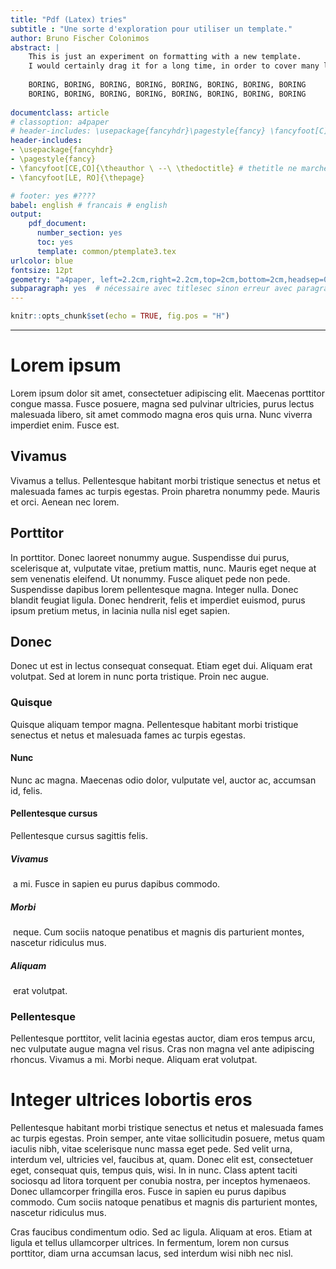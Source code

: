 ```yaml
---
title: "Pdf (Latex) tries"
subtitle : "Une sorte d'exploration pour utiliser un template."
author: Bruno Fischer Colonimos
abstract: |
    This is just an experiment on formatting with a new template.  
    I would certainly drag it for a long time, in order to cover many lines. But it will certainly be BORING,
    
    BORING, BORING, BORING, BORING, BORING, BORING, BORING, BORING  
    BORING, BORING, BORING, BORING, BORING, BORING, BORING, BORING
    
documentclass: article
# classoption: a4paper
# header-includes: \usepackage{fancyhdr}\pagestyle{fancy} \fancyfoot[C]{\thetitle \ \textemdash \ page \thepage}
header-includes:
- \usepackage{fancyhdr}
- \pagestyle{fancy}
- \fancyfoot[CE,CO]{\theauthor \ --\ \thedoctitle} # thetitle ne marche pas et donne le n0 de section
- \fancyfoot[LE, RO]{\thepage}

# footer: yes #????
babel: english # francais # english
output: 
    pdf_document:
      number_section: yes
      toc: yes
      template: common/ptemplate3.tex
urlcolor: blue
fontsize: 12pt
geometry: "a4paper, left=2.2cm,right=2.2cm,top=2cm,bottom=2cm,headsep=0.5cm,footskip=1cm"
subparagraph: yes  # nécessaire avec titlesec sinon erreur avec paragraph et subparagraph
---
```


```r
knitr::opts_chunk$set(echo = TRUE, fig.pos = "H")
```

************************

Lorem ipsum
===========

Lorem ipsum dolor sit amet, consectetuer adipiscing elit. Maecenas porttitor congue massa. Fusce posuere, magna sed pulvinar ultricies, purus lectus malesuada libero, sit amet commodo magna eros quis urna. Nunc viverra imperdiet enim. Fusce est.

Vivamus{-}
-------
Vivamus a tellus. Pellentesque habitant morbi tristique senectus et netus et malesuada fames ac turpis egestas. Proin pharetra nonummy pede. Mauris et orci. Aenean nec lorem.

Porttitor
---------
In porttitor. Donec laoreet nonummy augue. Suspendisse dui purus, scelerisque at, vulputate vitae, pretium mattis, nunc. Mauris eget neque at sem venenatis eleifend. Ut nonummy.
Fusce aliquet pede non pede. Suspendisse dapibus lorem pellentesque magna. Integer nulla. Donec blandit feugiat ligula. Donec hendrerit, felis et imperdiet euismod, purus ipsum pretium metus, in lacinia nulla nisl eget sapien.

Donec
-----
Donec ut est in lectus consequat consequat. Etiam eget dui. Aliquam erat volutpat. Sed at lorem in nunc porta tristique. Proin nec augue.

### Quisque

Quisque aliquam tempor magna. Pellentesque habitant morbi tristique senectus et netus et malesuada fames ac turpis egestas. 

#### Nunc
Nunc ac magna. Maecenas odio dolor, vulputate vel, auctor ac, accumsan id, felis.

#### Pellentesque cursus
Pellentesque cursus sagittis felis.

##### Vivamus{-}  
\ a mi. Fusce in sapien eu purus dapibus commodo. 

##### Morbi
\ neque. Cum sociis natoque penatibus et magnis dis parturient montes, nascetur ridiculus mus.

##### Aliquam
\ erat volutpat.


### Pellentesque

Pellentesque porttitor, velit lacinia egestas auctor, diam eros tempus arcu, nec vulputate augue magna vel risus. Cras non magna vel ante adipiscing rhoncus. Vivamus a mi. Morbi neque. Aliquam erat volutpat.


Integer ultrices lobortis eros
==============================

Pellentesque habitant morbi tristique senectus et netus et malesuada fames ac turpis egestas. Proin semper, ante vitae sollicitudin posuere, metus quam iaculis nibh, vitae scelerisque nunc massa eget pede. Sed velit urna, interdum vel, ultricies vel, faucibus at, quam. Donec elit est, consectetuer eget, consequat quis, tempus quis, wisi.
In in nunc. Class aptent taciti sociosqu ad litora torquent per conubia nostra, per inceptos hymenaeos. Donec ullamcorper fringilla eros. Fusce in sapien eu purus dapibus commodo. Cum sociis natoque penatibus et magnis dis parturient montes, nascetur ridiculus mus.

Cras faucibus condimentum odio. Sed ac ligula. Aliquam at eros. Etiam at ligula et tellus ullamcorper ultrices. In fermentum, lorem non cursus porttitor, diam urna accumsan lacus, sed interdum wisi nibh nec nisl.

